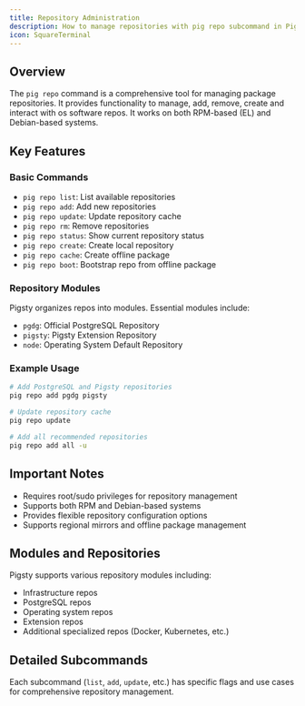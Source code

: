 ```yaml
---
title: Repository Administration
description: How to manage repositories with pig repo subcommand in Pigsty
icon: SquareTerminal
---
```


## Overview

The `pig repo` command is a comprehensive tool for managing package repositories. It provides functionality to manage, add, remove, create and interact with os software repos. It works on both RPM-based (EL) and Debian-based systems.

## Key Features

### Basic Commands

- `pig repo list`: List available repositories
- `pig repo add`: Add new repositories
- `pig repo update`: Update repository cache
- `pig repo rm`: Remove repositories
- `pig repo status`: Show current repository status
- `pig repo create`: Create local repository
- `pig repo cache`: Create offline package
- `pig repo boot`: Bootstrap repo from offline package

### Repository Modules

Pigsty organizes repos into modules. Essential modules include:

- `pgdg`: Official PostgreSQL Repository
- `pigsty`: Pigsty Extension Repository
- `node`: Operating System Default Repository

### Example Usage

```bash
# Add PostgreSQL and Pigsty repositories
pig repo add pgdg pigsty

# Update repository cache
pig repo update

# Add all recommended repositories
pig repo add all -u
```

## Important Notes

- Requires root/sudo privileges for repository management
- Supports both RPM and Debian-based systems
- Provides flexible repository configuration options
- Supports regional mirrors and offline package management

## Modules and Repositories

Pigsty supports various repository modules including:
- Infrastructure repos
- PostgreSQL repos
- Operating system repos
- Extension repos
- Additional specialized repos (Docker, Kubernetes, etc.)

## Detailed Subcommands

Each subcommand (`list`, `add`, `update`, etc.) has specific flags and use cases for comprehensive repository management.
